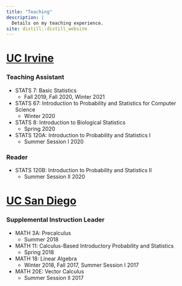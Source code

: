 ```yaml
---
title: "Teaching"
description: |
  Details on my teaching experience.
site: distill::distill_website
---
```


# [UC Irvine](http://catalogue.uci.edu/allcourses/stats/) 
### Teaching Assistant
+ STATS 7: Basic Statistics 
   + Fall 2019, Fall 2020, Winter 2021
+ STATS 67: Introduction to Probability and Statistics for Computer Science 
   + Winter 2020
+ STATS 8: Introduction to Biological Statistics 
   + Spring 2020
+ STATS 120A: Introduction to Probability and Statistics I 
   + Summer Session I 2020


### Reader
+ STATS 120B: Introduction to Probability and Statistics II 
   + Summer Session II 2020

# [UC San Diego](https://ucsd.edu/catalog/courses/MATH.html)
### Supplemental Instruction Leader
+ MATH 3A: Precalculus
   + Summer 2018
+ MATH 11: Calculus-Based Introductory Probability and Statistics 
   + Spring 2018
+ MATH 18: Linear Algebra
   + Winter 2018, Fall 2017, Summer Session I 2017 
+ MATH 20E: Vector Calculus 
   + Summer Session II 2017